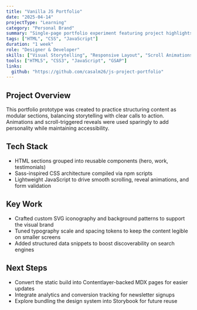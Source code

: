 ```yaml
---
title: "Vanilla JS Portfolio"
date: "2025-04-14"
projectType: "Learning"
category: "Personal Brand"
summary: "Single-page portfolio experiment featuring project highlights, skill grid, and contact CTAs built without frameworks."
tags: ["HTML", "CSS", "JavaScript"]
duration: "1 week"
role: "Designer & Developer"
skills: ["Visual Storytelling", "Responsive Layout", "Scroll Animations"]
tools: ["HTML5", "CSS3", "JavaScript", "GSAP"]
links:
  github: "https://github.com/casalm26/js-project-portfolio"
---
```


## Project Overview

This portfolio prototype was created to practice structuring content as modular sections, balancing storytelling with clear calls to action. Animations and scroll-triggered reveals were used sparingly to add personality while maintaining accessibility.

## Tech Stack

- HTML sections grouped into reusable components (hero, work, testimonials)
- Sass-inspired CSS architecture compiled via npm scripts
- Lightweight JavaScript to drive smooth scrolling, reveal animations, and form validation

## Key Work

- Crafted custom SVG iconography and background patterns to support the visual brand
- Tuned typography scale and spacing tokens to keep the content legible on smaller screens
- Added structured data snippets to boost discoverability on search engines

## Next Steps

- Convert the static build into Contentlayer-backed MDX pages for easier updates
- Integrate analytics and conversion tracking for newsletter signups
- Explore bundling the design system into Storybook for future reuse
